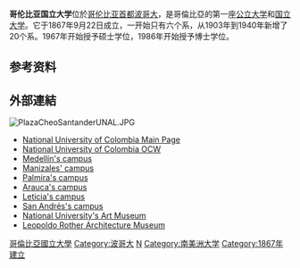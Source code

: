 {{提示|哥倫比亞大學}}
{{Infobox university
 |name              = 哥倫比亞國立大學
 |native_name       = Universidad Nacional de Colombia
 |image_name        = Escudo de la Universidad Nacional de Colombia (2016).svg
 |image_size        = 180px
 |motto             = Inter-Aulas-Academiæ-Quære-Verum
 |mottoeng          = Among the classrooms of the Academy you look for the truth
 |established       = 1867年9月22日
 |type              = [[公立大學|公立]], [[國立大學|國立]]
 |endowment         =
 |rector            = Ignacio Mantilla Prada
 |staff             = 2,862
 |students          = 44,939
 |undergrad         = 38,256
 |postgrad          = 6,283
 |doctoral          = 423<ref>{{cite journal |author=Unidad de Medios de Comunicación, Unimedios |title=Posgrados en Colombia |journal=Claves para el debate público |issue=1 |issn=1909-9096 |url=http://www.agenciadenoticias.unal.edu.co/claves/claves-doc01.pdf |format=PDF |accessdate=October 8, 2007 |language=es |date=May 2007 |deadurl=yes |archiveurl=https://web.archive.org/web/20071025002821/http://www.agenciadenoticias.unal.edu.co/claves/claves-doc01.pdf |archivedate=2007年10月25日 }}</ref>
 |city              = [[Bogotá,_D.C.|Bogotá, D.C.]]
 |state             = [[Cundinamarca_Department|Cundinamarca]]
 |country           = [[Colombia|Colombia]]
 |coor              = {{Coord|4.637767|-74.083987|type:edu_region:CO|display=inline,title}}
 |campus            = {{convert|300|acre|km2|1}}, [[Urban_area|Urban]]
 |nickname          = "La Nacho", "UNAL"
 |mascot            =
 |website           = http://www.unal.edu.co/
 |logo              = <!-- 檔案不存在 [[Image:Universidad_Nacional_de_Colombia_Logosimbolo.png|200px]] -->
 |footnotes         =
}}

'''哥伦比亚国立大学'''位於[[哥伦比亚|哥伦比亚]][[首都|首都]][[波哥大|波哥大]]，是哥倫比亞的第一座[[公立大学|公立大学]]和[[国立大学|国立大学]]。它于1867年9月22日成立，一开始只有六个系，从1903年到1940年新增了20个系。1967年开始授予硕士学位，1986年开始授予博士学位。

== 参考资料 ==
<references/>

== 外部連結 ==
[[File:PlazaCheoSantanderUNAL.JPG|thumb]]
{{commonscat|Universidad Nacional de Colombia}}
* [http://www.unal.edu.co/ National University of Colombia Main Page]{{Wayback|url=http://www.unal.edu.co/ |date=20070610131018 }}
* [http://www.virtual.unal.edu.co/ National University of Colombia OCW]{{Wayback|url=http://www.virtual.unal.edu.co/ |date=20201130075902 }}
* [http://www.medellin.unal.edu.co/ Medellín's campus]{{Wayback|url=http://www.medellin.unal.edu.co/ |date=20201128054120 }}
* [http://www.manizales.unal.edu.co/ Manizales' campus]{{Wayback|url=http://www.manizales.unal.edu.co/ |date=20210101050406 }}
* [http://www.palmira.unal.edu.co/ Palmira's campus]{{Wayback|url=http://www.palmira.unal.edu.co/ |date=20070609235346 }}
* [http://www.arauca.unal.edu.co/ Arauca's campus]{{Wayback|url=http://www.arauca.unal.edu.co/ |date=20200311112626 }}
* [http://www.imani.unal.edu.co/ Leticia's campus]{{Wayback|url=http://www.imani.unal.edu.co/ |date=20160304211100 }}
* [http://www.caribe.unal.edu.co/ San Andrés's campus]{{Wayback|url=http://www.caribe.unal.edu.co/ |date=20090217113555 }}
* [http://www.museodearte.unal.edu.co/ National University's Art Museum]{{Wayback|url=http://www.museodearte.unal.edu.co/ |date=20160303210855 }}
* [https://web.archive.org/web/20110719050636/http://www.facartes.unal.edu.co/portal/?context=ctxmuarq&ctxparam=muarqhtml%2Fhomepage.htm%2F Leopoldo Rother Architecture Museum]

{{Authority control}}
[[Category:哥倫比亞國立大學|]]
[[Category:波哥大|Category:波哥大]]
[[Category:哥伦比亚高等院校|N]]
[[Category:南美洲大学|Category:南美洲大学]]
[[Category:1867年建立|Category:1867年建立]]